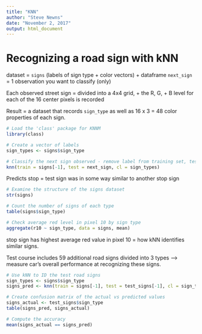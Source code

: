 ```yaml
---
title: "KNN"
author: "Steve Newns"
date: "November 2, 2017"
output: html_document
---
```

# Recognizing a road sign with kNN

dataset = `signs` (labels of sign type + color vectors) + dataframe `next_sign` = 1 observation you want to classify (only)

Each observed street sign = divided into a 4x4 grid, + the R, G, + B level for each of the 16 center pixels is recorded

Result = a dataset that records `sign_type` as well as 16 x 3 = 48 color properties of each sign.

```r
# Load the 'class' package for KNNM
library(class)

# Create a vector of labels
sign_types <- signs$sign_type

# Classify the next sign observed - remove label from training set, test on 1 observation w/ labels extracted above
knn(train = signs[-1], test = next_sign, cl = sign_types)
```

Predicts stop = test sign was in some way similar to another stop sign


```r
# Examine the structure of the signs dataset
str(signs)

# Count the number of signs of each type
table(signs$sign_type)

# Check average red level in pixel 10 by sign type
aggregate(r10 ~ sign_type, data = signs, mean)
```
stop sign has highest average red value in pixel 10 = how kNN identifies similar signs.

Test course includes 59 additional road signs divided into 3 types --> measure car's overall performance at recognizing these signs.

```r
# Use kNN to ID the test road signs
sign_types <- signs$sign_type
signs_pred <- knn(train = signs[-1], test = test_signs[-1], cl = sign_types)

# Create confusion matrix of the actual vs predicted values
signs_actual <- test_signs$sign_type
table(signs_pred, signs_actual)

# Compute the accuracy
mean(signs_actual == signs_pred)
```